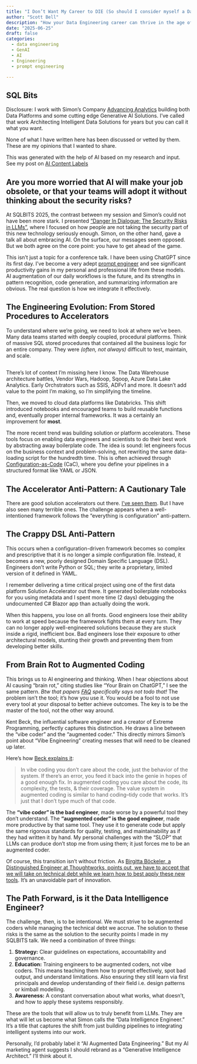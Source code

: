 ```yaml
---
title: "I Don’t Want My Career to DIE (So should I consider myself a Data Intelligence Engineer)?"
author: "Scott Bell"
description: "How your Data Engineering career can thrive in the age of AI. Learn the difference between "augmented coding" and "vibe coding" to avoid pitfalls and evolve into a Data Intelligence Engineer"
date: "2025-06-25"
draft: false
categories: 
  - data engineering
  - GenAI
  - AI
  - Engineering 
  - prompt engineering

---
```

::: {.callout-note collapse="false"}
## SQL Bits

Disclosure: I work with Simon's Company [Advancing Analytics](https://www.advancinganalytics.co.uk/) building both Data Platforms and some cutting edge Generative AI Solutions.  I've called that work Architecting Intelligent Data Solutions for years but you can call it what you want.

None of what I have written here has been discussed or vetted by them. These are my opinions that I wanted to share.
:::

::: {.callout-warning appearance="simple"}
This was generated with the help of AI based on my research and input. See my post on [AI Content Labels](../AI-Content-Labels/index.qmd)
:::


## Are you more worried that AI will make your job obsolete, or that your teams will adopt it without thinking about the security risks?

At SQLBITS 2025, the contrast between my session and Simon's could not have been more stark. I presented ["Danger In Dialogue: The Security Risks in LLMs"](), where I focused on how people are not taking the security part of this new technology seriously enough. Simon, on the other hand, gave a talk all about embracing AI. On the surface, our messages seem opposed. But we both agree on the core point: you have to get ahead of the game.

This isn't just a topic for a conference talk. I have been using ChatGPT since its first day. I've become a very adept [prompt engineer]() and see significant productivity gains in my personal and professional life from these models. AI augmentation of our daily workflows is the future, and its strengths in pattern recognition, code generation, and summarizing information are obvious. The real question is how we integrate it effectively.

## The Engineering Evolution: From Stored Procedures to Accelerators

To understand where we're going, we need to look at where we've been. Many data teams started with deeply coupled, procedural platforms. Think of massive SQL stored procedures that contained all the business logic for an entire company. They were *(often, not always)* difficult to test, maintain, and scale.

::: {.callout-warning appearance="simple"}
##

There's lot of context I'm missing here I know. The Data Warehouse architecture battles, Vendor Wars, Hadoop, Sqoop, Azure Data Lake Analytics. Early Orchstrators such as SSIS, ADFv1 and more. It doesn't add value to the point I'm making, so I'm simplifying the timeline.

:::


Then, we moved to cloud data platforms like Databricks. This shift introduced notebooks and encouraged teams to build reusable functions and, eventually proper internal frameworks. It was a certainly an improvement for **most**.

The more recent trend was building solution or platform accelerators. These tools focus on enabling data engineers and scientists to do their best work by abstracting away boilerplate code. The idea is sound: let engineers focus on the business context and problem-solving, not rewriting the same data-loading script for the hundredth time. This is often achieved through [Configuration-as-Code](https://configu.com/blog/what-is-configuration-as-code-cac-and-5-tips-for-success/) (CaC), where you define your pipelines in a structured format like YAML or JSON.

## The Accelerator Anti-Pattern: A Cautionary Tale

There are good solution accelerators out there. [I've seen them](https://www.advancinganalytics.co.uk/hydr8). But I have also seen many terrible ones. The challenge appears when a well-intentioned framework follows the "everything is configuration" anti-pattern.

::: {.callout-warning collapse="true"}

## The Crappy DSL Anti-Pattern

This occurs when a configuration-driven framework becomes so complex and prescriptive that it is no longer a simple configuration file. Instead, it becomes a new, poorly designed Domain Specific Language (DSL). Engineers don't write Python or SQL; they write a proprietary, limited version of it defined in YAML.

I remember delivering a time critical project using one of the first data platform Solution Accelerator out there. It generated boilerplate notebooks for you using metadata and I spent more time (2 days) debugging the undocumented C# Blazor app than actually doing the work.

::: 

When this happens, you lose on all fronts. Good engineers lose their ability to work at speed because the framework fights them at every turn. They can no longer apply well-engineered solutions because they are stuck inside a rigid, inefficient box. Bad engineers lose their exposure to other architectural models, stunting their growth and preventing them from developing better skills.

## From Brain Rot to Augmented Coding

This brings us to AI engineering and thinking. When I hear objections about AI causing "brain rot," citing studies like "Your Brain on ChatGPT," I see the same pattern. *Btw that papers [FAQ](https://www.brainonllm.com/faq) specifically says not todo that!* The problem isn't the tool; it's how you use it. You would be a fool to not use every tool at your disposal to better achieve outcomes. The key is to be the master of the tool, not the other way around.

Kent Beck, the influential software engineer and a creator of Extreme Programming, perfectly captures this distinction. He draws a line between the "vibe coder" and the "augmented coder." This directly mirrors Simon's point about "Vibe Engineering" creating messes that will need to be cleaned up later.

Here's how [Beck explains it](https://tidyfirst.substack.com/p/augmented-coding-beyond-the-vibes):

> In vibe coding you don't care about the code, just the behavior of the system. If there's an error, you feed it back into the genie in hopes of a good enough fix. In augmented coding you care about the code, its complexity, the tests, & their coverage. The value system in augmented coding is similar to hand coding--tidy code that works. It's just that I don't type much of that code.

The **"vibe coder" is the bad engineer**, made worse by a powerful tool they don't understand. The **"augmented coder" is the good engineer**, made more productive by that same tool. They use it to generate code but apply the same rigorous standards for quality, testing, and maintainability as if they had written it by hand. My personal challenges with the "SLOP" that LLMs can produce don't stop me from using them; it just forces me to be an augmented coder.

Of course, this transition isn't without friction. As [Birgitta Böckeler, a Distinguished Engineer at Thoughtworks, points out, we have to accept that we will take on technical debt while we learn how to best apply these new tools](https://newsletter.pragmaticengineer.com/p/two-years-of-using-ai?utm_source=substack&utm_medium=email). It's an unavoidable part of innovation.

## The Path Forward, is it the Data Intelligence Engineer?

The challenge, then, is to be intentional. We must strive to be augmented coders while managing the technical debt we accrue. The solution to these risks is the same as the solution to the security points I made in my SQLBITS talk. We need a combination of three things:

1.  **Strategy:** Clear guidelines on expectations, accountability and governance.
2.  **Education:** Training engineers to be augmented coders, not vibe coders. This means teaching them how to prompt effectively, spot bad output, and understand limitations. Also ensuring they still learn via first principals and develop understanding of their field i.e. design patterns or kimball modelling.
3.  **Awareness:** A constant conversation about what works, what doesn't, and how to apply these systems responsibly.

These are the tools that will allow us to truly benefit from LLMs. They are what will let us become what Simon calls the "Data Intelligence Engineer." It's a title that captures the shift from just building pipelines to integrating intelligent systems into our work.

Personally, I'd probably label it "AI Augmented Data Engineering." But my AI marketing agent suggests I should rebrand as a "Generative Intelligence Architect." I'll think about it.
